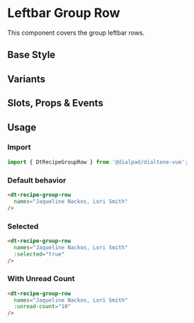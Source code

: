 

<Meta of={GroupRowStories}/>

# Leftbar Group Row

<Subtitle>
  This component covers the group leftbar rows.
</Subtitle>

## Base Style

<Canvas>
  <Story id="recipes-leftbar-group-row--default" />
</Canvas>

## Variants

<Canvas>
  <Story id="recipes-leftbar-group-row--variants" />
</Canvas>

## Slots, Props & Events

<Controls />

## Usage

### Import

```jsx
import { DtRecipeGroupRow } from '@dialpad/dialtone-vue';
```

### Default behavior

```html
<dt-recipe-group-row
  names="Jaqueline Nackos, Lori Smith"
/>
```

### Selected

```html
<dt-recipe-group-row
  names="Jaqueline Nackos, Lori Smith"
  :selected="true"
/>
```

### With Unread Count

```html
<dt-recipe-group-row
  names="Jaqueline Nackos, Lori Smith"
  :unread-count="10"
/>
```
